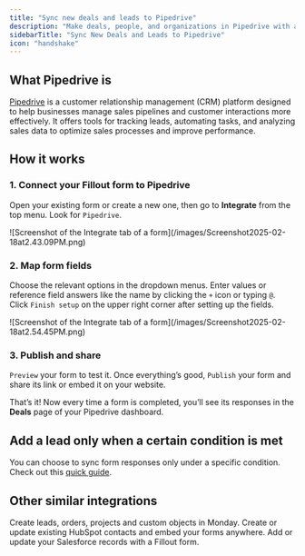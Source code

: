 ```yaml
---
title: "Sync new deals and leads to Pipedrive"
description: "Make deals, people, and organizations in Pipedrive with a Fillout form. Embed the form on your website or share through a link."
sidebarTitle: "Sync New Deals and Leads to Pipedrive"
icon: "handshake"
---
```


## What Pipedrive is

[Pipedrive](https://www.pipedrive.com/) is a customer relationship management (CRM) platform designed to help businesses manage sales pipelines and customer interactions more effectively. It offers tools for tracking leads, automating tasks, and analyzing sales data to optimize sales processes and improve performance.

## How it works

### 1. Connect your Fillout form to Pipedrive

Open your existing form or create a new one, then go to **Integrate** from the top menu. Look for `Pipedrive`.

<Frame>
  ![Screenshot of the Integrate tab of a form](/images/Screenshot2025-02-18at2.43.09PM.png)
</Frame>

### 2. Map form fields

Choose the relevant options in the dropdown menus. Enter values or reference field answers like the name by clicking the `+` icon or typing `@`. Click `Finish setup` on the upper right corner after setting up the fields.

<Frame>
  ![Screenshot of the Integrate tab of a form](/images/Screenshot2025-02-18at2.54.45PM.png)
</Frame>

### 3. Publish and share

`Preview` your form to test it. Once everything’s good, `Publish` your form and share its link or embed it on your website.

That’s it\! Now every time a form is completed, you’ll see its responses in the **Deals** page of your Pipedrive dashboard.

## Add a lead only when a certain condition is met

You can choose to sync form responses only under a specific condition. Check out this [quick guide](/conditional-integration#bbe44591cc624d09b3cf1198e66b75e0).

## Other similar integrations

<CardGroup cols={3}>
  <Card title="Sync form responses to Monday" icon="columns-3" iconType="regular" color="#FFC738" href="/monday">
    Create leads, orders, projects and custom objects in Monday.
  </Card>
  <Card title="Create a HubSpot form" icon="hubspot" iconType="regular" color="#FFC738" href="/hubspot">
    Create or update existing HubSpot contacts and embed your forms anywhere.
  </Card>
  <Card title="Create a Salesforce form" icon="cloud" iconType="solid" color="#FFC738" href="/salesforce">
    Add or update your Salesforce records with a Fillout form.
  </Card>
</CardGroup>

